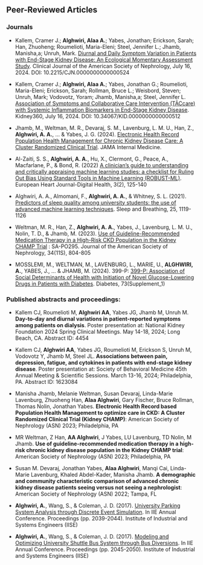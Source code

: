 ## Peer-Reviewed Articles

### Journals

- Kallem, Cramer J.; **Alghwiri, Alaa A.**; Yabes, Jonathan; Erickson, Sarah; Han, Zhuoheng;
Roumelioti, Maria-Eleni; Steel, Jennifer L.; Jhamb, Manisha,a; Unruh, Mark. [Diurnal and
Daily Symptom Variation in Patients with End-Stage Kidney Disease: An Ecological
Momentary Assessment Study](https://journals.lww.com/cjasn/pages/articleviewer.aspx?year=9900&issue=00000&article=00425&type=Abstract). Clinical Journal of the American Society of Nephrology,
July 16, 2024. DOI: 10.2215/CJN.0000000000000524

- Kallem, Cramer J.; **Alghwiri, Alaa A.**; Yabes, Jonathan G.; Roumelioti, Maria-Eleni;
Erickson, Sarah; Rollman, Bruce L.; Weisbord, Steven; Unruh, Mark; Vodovotz, Yoram;
Jhamb, Manisha,a; Steel, Jennifer L. [Association of Symptoms and Collaborative Care
Intervention (TĀCcare) with Systemic Inflammation Biomarkers in End-Stage
Kidney Disease](https://journals.lww.com/kidney360/abstract/9900/association_of_symptoms_and_collaborative_care.431.aspx). Kidney360, July 16, 2024. DOI: 10.34067/KID.0000000000000512

-   Jhamb, M., Weltman, M. R., Devaraj, S. M., Lavenburg, L. M. U., Han, Z., **Alghwiri, A. A.**, ... & Yabes, J. G. (2024). [Electronic Health Record Population Health Management for Chronic Kidney Disease Care: A Cluster Randomized Clinical Trial](https://jamanetwork.com/journals/jamainternalmedicine/article-abstract/2817606). JAMA Internal Medicine.

-   Al-Zaiti, S. S., **Alghwiri, A. A.**, Hu, X., Clermont, G., Peace, A., Macfarlane, P., & Bond, R. (2022) [A clinician’s guide to understanding and critically appraising machine learning studies: a checklist for Ruling Out Bias Using Standard Tools in Machine Learning (ROBUST-ML)](https://academic.oup.com/ehjdh/article/3/2/125/6567505). European Heart Journal-Digital Health, 3(2), 125-140

-   Alghwiri, A. A., Almomani, F., **Alghwiri, A. A.**, & Whitney, S. L. (2021). [Predictors of sleep quality among university students: the use of advanced machine learning techniques](https://link.springer.com/article/10.1007/s11325-020-02150-w). Sleep and Breathing, 25, 1119-1126

-   Weltman, M. R., Han, Z., **Alghwiri, A. A.**, Yabes, J., Lavenburg, L. M. U., Nolin, T. D., & Jhamb, M. (2023). [Use of Guideline-Recommended Medication Therapy in a High-Risk CKD Population in the Kidney CHAMP Trial](https://journals.lww.com/jasn/citation/2023/11001/use_of_guideline_recommended_medication_therapy_in.2849.aspx) : SA-PO295. Journal of the American Society of Nephrology, 34(11S), 804-805

-   MOSSLEMI, M., WELTMAN, M., LAVENBURG, L., MARIE, U., **ALGHWIRI, A.**, YABES, J., ... & JHAMB, M. (2024). 399-P: [399-P: Association of Social Determinants of Health with Initiation of Novel Glucose-Lowering Drugs in Patients with Diabetes](https://diabetesjournals.org/diabetes/article/73/Supplement_1/399-P/156607). Diabetes, 73(Supplement_1)

### Published abstracts and proceedings:

-   Kallem CJ, Roumelioti M, **Alghwiri AA**, Yabes JG, Jhamb M, Unruh M. **Day-to-day and diurnal variations in patient-reported symptoms among patients on dialysis**. Poster presentation at: National Kidney Foundation 2024 Spring Clinical Meetings. May 14-18, 2024; Long Beach, CA. Abstract ID: 4454

-   Kallem CJ, **Alghwiri AA**, Yabes JG, Roumelioti M, Erickson S, Unruh M, Vodovotz Y, Jhamb M, Steel JL. **Associations between pain, depression, fatigue, and cytokines in patients with end-stage kidney disease**. Poster presentation at: Society of Behavioral Medicine 45th Annual Meeting & Scientific Sessions. March 13-16, 2024; Philadelphia, PA. Abstract ID: 1623084

-   Manisha Jhamb, Melanie Weltman, Susan Devaraj, Linda-Marie Lavenburg, Zhuoheng Han, **Alaa Alghwiri**, Gary Fischer, Bruce Rollman, Thomas Nolin, Jonathan Yabes. **Electronic Health Record based Population Health Management to optimize care in CKD: A Cluster Randomized Clinical Trial (Kidney CHAMP)**: American Society of Nephrology (ASN) 2023; Philadelphia, PA

-   MR Weltman, Z Han, **AA Alghwiri**, J Yabes, LU Lavenburg, TD Nolin, M Jhamb. **Use of guideline-recommended medication therapy in a high-risk chronic kidney disease population in the Kidney CHAMP trial**: American Society of Nephrology (ASN) 2023; Philadelphia, PA

-   Susan M. Devaraj, Jonathan Yabes, **Alaa Alghwiri**, Manqi Cai, Linda-Marie Lavenburg, Khaled Abdel-Kader, Manisha Jhamb. **A demographic and community characteristic comparison of advanced chronic kidney disease patients seeing versus not seeing a nephrologist**: American Society of Nephrology (ASN) 2022; Tampa, FL

-   **Alghwiri, A.**, Wang, S., & Coleman, J. D. (2017). [University Parking System Analysis through Discrete Event Simulation](https://www.proquest.com/openview/1bb9ff8c47fc346eb92027ee4a7e6d6d/1?pq-origsite=gscholar&cbl=51908). In IIE Annual Conference. Proceedings (pp. 2039-2044). Institute of Industrial and Systems Engineers (IISE)

-   **Alghwiri, A.**, Wang, S., & Coleman, J. D. (2017). [Modeling and Optimizing University Shuttle Bus System through Bus Diversions](https://www.proquest.com/openview/74104a40bb8800da7bd6b257a3e082c5/1?pq-origsite=gscholar&cbl=51908). In IIE Annual Conference. Proceedings (pp. 2045-2050). Institute of Industrial and Systems Engineers (IISE)
